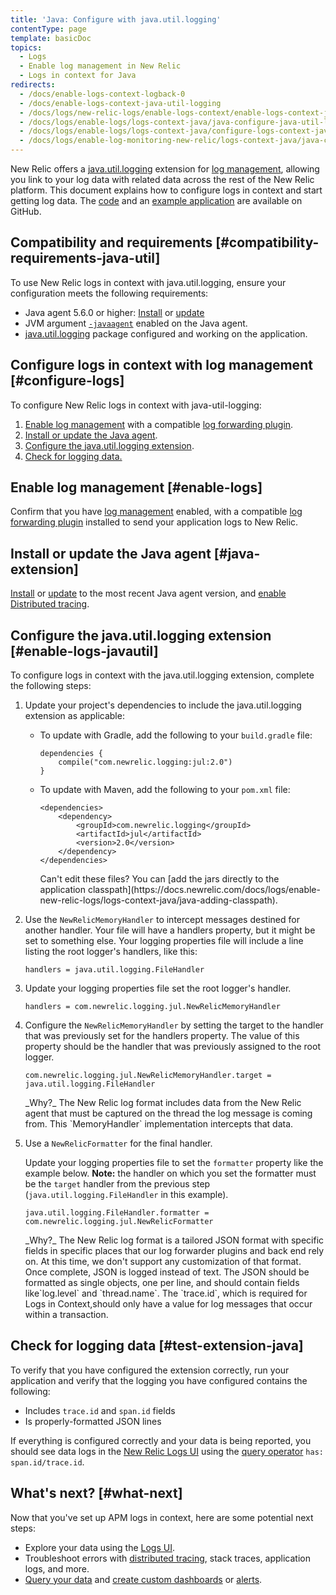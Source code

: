 ```yaml
---
title: 'Java: Configure with java.util.logging'
contentType: page
template: basicDoc
topics:
  - Logs
  - Enable log management in New Relic
  - Logs in context for Java
redirects:
  - /docs/enable-logs-context-logback-0
  - /docs/enable-logs-context-java-util-logging
  - /docs/logs/new-relic-logs/enable-logs-context/enable-logs-context-java-util-logging
  - /docs/logs/enable-logs/logs-context-java/java-configure-java-util-logging
  - /docs/logs/enable-logs/logs-context-java/configure-logs-context-java-util-logging
  - /docs/logs/enable-log-monitoring-new-relic/logs-context-java/java-configure-javautillogging
---
```


New Relic offers a [java.util.logging](https://docs.oracle.com/javase/7/docs/api/java/util/logging/package-summary.html "Link opens in a new window.") extension for [log management](https://docs.newrelic.com/docs/introduction-new-relic-logs), allowing you link to your log data with related data across the rest of the New Relic platform. This document explains how to configure logs in context and start getting log data. The [code](https://github.com/newrelic/java-log-extensions/tree/main/jul) and an [example application](https://github.com/newrelic/java-log-extensions/tree/main/examples/jul-app) are available on GitHub.

## Compatibility and requirements [#compatibility-requirements-java-util]

To use New Relic logs in context with java.util.logging, ensure your configuration meets the following requirements:

* Java agent 5.6.0 or higher: [Install](/docs/agents/java-agent/installation/install-java-agent) or [update](/docs/agents/java-agent/installation/update-java-agent)
* JVM argument [`-javaagent`](/docs/agents/java-agent/installation/include-java-agent-jvm-argument) enabled on the Java agent.
* [java.util.logging](https://docs.oracle.com/javase/7/docs/api/java/util/logging/package-summary.html) package configured and working on the application.

## Configure logs in context with log management [#configure-logs]

To configure New Relic logs in context with java-util-logging:

1. [Enable log management](/docs/introduction-new-relic-logs) with a compatible [log forwarding plugin](/docs/logs/enable-logs/enable-logs/enable-new-relic-logs#enable-logs).
2. [Install or update the Java agent](#java-extension).
3. [Configure the java.util.logging extension](#enable-logs-javautil).
4. [Check for logging data.](#test-extension-java)

## Enable log management [#enable-logs]

Confirm that you have [log management](/docs/introduction-new-relic-logs) enabled, with a compatible [log forwarding plugin](/docs/logs/enable-logs/enable-logs/enable-new-relic-logs#enable-logs) installed to send your application logs to New Relic.

## Install or update the Java agent [#java-extension]

[Install](/docs/agents/java-agent/installation/install-java-agent) or [update](/docs/agents/java-agent/installation/update-java-agent) to the most recent Java agent version, and [enable Distributed tracing](/docs/understand-dependencies/distributed-tracing/enable-configure/enable-distributed-tracing).

## Configure the java.util.logging extension [#enable-logs-javautil]

To configure logs in context with the java.util.logging extension, complete the following steps:

1. Update your project's dependencies to include the java.util.logging extension as applicable:

   * To update with Gradle, add the following to your `build.gradle` file:

     ```
     dependencies {
         compile("com.newrelic.logging:jul:2.0")
     }
     ```
   * To update with Maven, add the following to your `pom.xml` file:

     ```
     <dependencies>
         <dependency>
             <groupId>com.newrelic.logging</groupId>
             <artifactId>jul</artifactId>
             <version>2.0</version>
         </dependency>
     </dependencies>
     ```

     <Callout variant="tip">
       Can't edit these files? You can [add the jars directly to the application classpath](https://docs.newrelic.com/docs/logs/enable-new-relic-logs/logs-context-java/java-adding-classpath).
     </Callout>
2. Use the `NewRelicMemoryHandler` to intercept messages destined for another handler. Your file will have a handlers property, but it might be set to something else. Your logging properties file will include a line listing the root logger's handlers, like this:

   ```
   handlers = java.util.logging.FileHandler
   ```
3. Update your logging properties file set the root logger's handler.

   ```
   handlers = com.newrelic.logging.jul.NewRelicMemoryHandler
   ```
4. Configure the `NewRelicMemoryHandler` by setting the target to the handler that was previously set for the handlers property. The value of this property should be the handler that was previously assigned to the root logger.

   ```
   com.newrelic.logging.jul.NewRelicMemoryHandler.target = java.util.logging.FileHandler
   ```

   <Callout variant="tip">
     _Why?_ The New Relic log format includes data from the New Relic agent that must be captured on the thread the log message is coming from. This `MemoryHandler` implementation intercepts that data.
   </Callout>
5. Use a `NewRelicFormatter` for the final handler.

   Update your logging properties file to set the `formatter` property like the example below. **Note:** the handler on which you set the formatter must be the `target` handler from the previous step (`java.util.logging.FileHandler` in this example).

   ```
   java.util.logging.FileHandler.formatter = com.newrelic.logging.jul.NewRelicFormatter
   ```

   <Callout variant="tip">
     _Why?_ The New Relic log format is a tailored JSON format with specific fields in specific places that our log forwarder plugins and back end rely on. At this time, we don't support any customization of that format.
   </Callout>

   <Callout variant="tip">
     Once complete, JSON is logged instead of text. The JSON should be formatted as single objects, one per line, and should contain fields like`log.level` and `thread.name`. The `trace.id`, which is required for Logs in Context,should only have a value for log messages that occur within a transaction.
   </Callout>

## Check for logging data [#test-extension-java]

To verify that you have configured the extension correctly, run your application and verify that the logging you have configured contains the following:

* Includes `trace.id` and `span.id` fields
* Is properly-formatted JSON lines

If everything is configured correctly and your data is being reported, you should see data logs in the [New Relic Logs UI](https://one.newrelic.com/launcher/logger.log-launcher) using the [query operator](/docs/new-relic-logs-query-syntax) `has: span.id/trace.id`.

## What's next? [#what-next]

Now that you've set up APM logs in context, here are some potential next steps:

* Explore your data using the [Logs UI](/docs/explore-your-data-new-relic-logs-ui).
* Troubleshoot errors with [distributed tracing](/docs/understand-dependencies/distributed-tracing/get-started/introduction-distributed-tracing), stack traces, application logs, and more.
* [Query your data](/docs/using-new-relic/data/understand-data/query-new-relic-data) and [create custom dashboards](/docs/dashboards/new-relic-one-dashboards/get-started/introduction-new-relic-one-dashboards) or [alerts](/docs/alerts/new-relic-alerts/configuring-alert-policies/create-edit-or-find-alert-policy).
